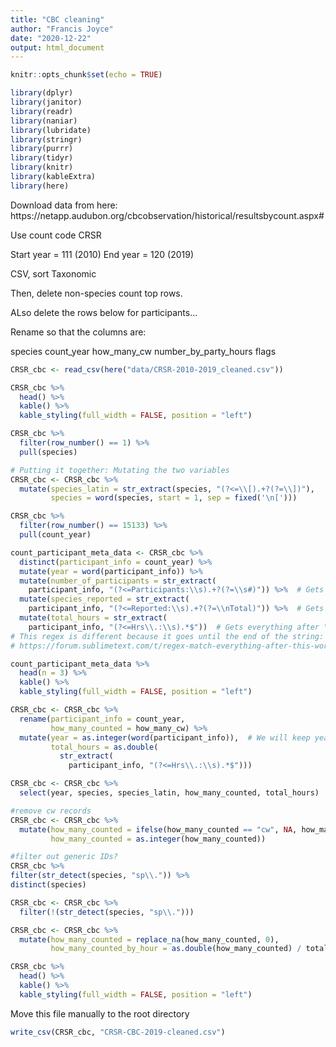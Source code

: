 ```yaml
---
title: "CBC cleaning"
author: "Francis Joyce"
date: "2020-12-22"
output: html_document
---
```


```r
knitr::opts_chunk$set(echo = TRUE)
```


```r
library(dplyr)
library(janitor)
library(readr)
library(naniar)
library(lubridate)
library(stringr)
library(purrr)
library(tidyr)
library(knitr)
library(kableExtra)
library(here)
```

Download data from here: https://netapp.audubon.org/cbcobservation/historical/resultsbycount.aspx#

Use count code CRSR

Start year = 111 (2010)
End year = 120 (2019)

CSV, sort Taxonomic

Then, delete non-species count top rows.

ALso delete the rows below for participants...

Rename so that the columns are:

species
count_year
how_many_cw	
number_by_party_hours
flags




```r
CRSR_cbc <- read_csv(here("data/CRSR-2010-2019_cleaned.csv"))
```


```r
CRSR_cbc %>%
  head() %>%
  kable() %>%
  kable_styling(full_width = FALSE, position = "left")

```


```r
CRSR_cbc %>% 
  filter(row_number() == 1) %>% 
  pull(species)
```

```r
# Putting it together: Mutating the two variables
CRSR_cbc <- CRSR_cbc %>%
  mutate(species_latin = str_extract(species, "(?<=\\[).+?(?=\\])"),
         species = word(species, start = 1, sep = fixed('\n[')))
```


```r
CRSR_cbc %>% 
  filter(row_number() == 15133) %>% 
  pull(count_year)
```

```r
count_participant_meta_data <- CRSR_cbc %>%
  distinct(participant_info = count_year) %>%
  mutate(year = word(participant_info)) %>%
  mutate(number_of_participants = str_extract(
    participant_info, "(?<=Participants:\\s).+?(?=\\s#)")) %>%  # Gets everything between "Participants: " and " #"
  mutate(species_reported = str_extract(
    participant_info, "(?<=Reported:\\s).+?(?=\\nTotal)")) %>%  # Gets everything between "Reported: " and "Total"
  mutate(total_hours = str_extract(
    participant_info, "(?<=Hrs\\.:\\s).*$"))  # Gets everything after "Hrs.: "
# This regex is different because it goes until the end of the string:
# https://forum.sublimetext.com/t/regex-match-everything-after-this-word/20764

count_participant_meta_data %>%
  head(n = 3) %>%
  kable() %>%
  kable_styling(full_width = FALSE, position = "left")
```


```r
CRSR_cbc <- CRSR_cbc %>%
  rename(participant_info = count_year,
         how_many_counted = how_many_cw) %>%
  mutate(year = as.integer(word(participant_info)),  # We will keep year and total_hours
         total_hours = as.double(
           str_extract(
             participant_info, "(?<=Hrs\\.:\\s).*$")))
```

```r
CRSR_cbc <- CRSR_cbc %>%
  select(year, species, species_latin, how_many_counted, total_hours)
```


```r
#remove cw records
CRSR_cbc <- CRSR_cbc %>%
  mutate(how_many_counted = ifelse(how_many_counted == "cw", NA, how_many_counted),
         how_many_counted = as.integer(how_many_counted))
```

```r
#filter out generic IDs?
CRSR_cbc %>%
filter(str_detect(species, "sp\\.")) %>%
distinct(species)
```


```r
CRSR_cbc <- CRSR_cbc %>%
  filter(!(str_detect(species, "sp\\.")))
```

```r
CRSR_cbc <- CRSR_cbc %>%
  mutate(how_many_counted = replace_na(how_many_counted, 0),
         how_many_counted_by_hour = as.double(how_many_counted) / total_hours)
```

```r
CRSR_cbc %>%
  head() %>%
  kable() %>%
  kable_styling(full_width = FALSE, position = "left")
```

Move this file manually to the root directory

```r
write_csv(CRSR_cbc, "CRSR-CBC-2019-cleaned.csv")
```

